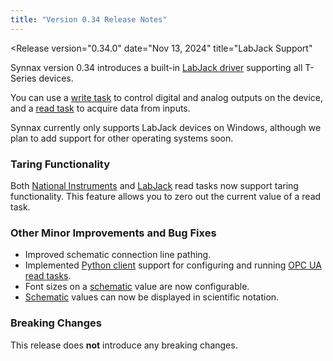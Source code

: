 ```yaml
---
title: "Version 0.34 Release Notes"
---
```



<Release
    version="0.34.0"
    date="Nov 13, 2024"
    title="LabJack Support"
>

<LabJack />

Synnax version 0.34 introduces a built-in
[LabJack driver](/reference/device-drivers/labjack) supporting all T-Series devices.

You can use a [write task](/reference/device-drivers/labjack/write-task) to control
digital and analog outputs on the device, and a
[read task](/reference/device-drivers/labjack/read-task) to acquire data from inputs.

Synnax currently only supports LabJack devices on Windows, although we plan to add
support for other operating systems soon.

### Taring Functionality

Both [National Instruments](/reference/device-drivers/ni) and
[LabJack](/reference/device-drivers/labjack) read tasks now support taring
functionality. This feature allows you to zero out the current value of a read task.

### Other Minor Improvements and Bug Fixes

- Improved schematic connection line pathing.
- Implemented [Python client](/reference/python-client) support for configuring and
  running [OPC UA read tasks](/reference/device-drivers/opc-ua/read-task).
- Font sizes on a [schematic](/reference/console/schematics) value are now configurable.
- [Schematic](/reference/console/schematics) values can now be displayed in scientific
  notation.

### Breaking Changes

This release does **not** introduce any breaking changes.

</Release>
